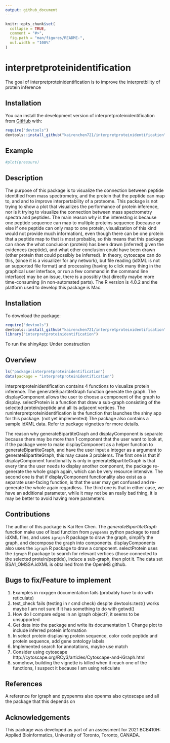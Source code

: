 ```yaml
---
output: github_document
---
```


<!-- README.md is generated from README.Rmd. Please edit that file -->

```r
knitr::opts_chunk$set(
  collapse = TRUE,
  comment = "#>",
  fig.path = "man/figures/README-",
  out.width = "100%"
)
```

# interpretproteinidentification

<!-- badges: start -->
<!-- badges: end -->

The goal of interpretproteinidentification is to improve the interpretbility of protein inference

## Installation

You can install the development version of interpretproteinidentification from [GitHub](https://github.com/) with:

``` r
require("devtools")
devtools::install_github("kairenchen721/interpretproteinidentification")
```

## Example

<!-- You'll still need to render `README.Rmd` regularly, to keep `README.md` up-to-date. `devtools::build_readme()` is handy for this. You could also use GitHub Actions to re-render `README.Rmd` every time you push. An example workflow can be found here: <https://github.com/r-lib/actions/tree/v1/examples>. -->

<!-- You can also embed plots, for example: -->

```r
#plot(pressure)
```

<!-- In that case, don't forget to commit and push the resulting figure files, so they display on GitHub and CRAN. -->

## Description
The purpose of this package is to visualize the connection between peptide identified from mass spectrometry, and the protein that the peptide can map to, and and to improve interpertability of a proteome. This package is not trying to show a plot that visualizes the performance of protein inference, nor is it trying to visualize the connection between mass spectrometry spectra and peptides. The main reason why is the interesting is because one peptide sequence can map to multiple proteins sequence (because or else if one peptide can only map to one protein, visualization of this kind would not provide much information), even though there can be one protein that a peptide map to that is most probable, so this means that this package can show the what conclusion (protein) has been drawn (inferred) given the evidences (peptide), and what other conclusion could have been drawn (other protein that could possibly be inferred). In theory, cytoscape can do this, (since it is a visualizer for any network), but file reading (idXML is not an supported file format) and processing (having to click many thing in the graphical user interface, or run a few command in the command line interface) may be an issue, there is a possibly that directly maybe more time-consuming (in non-automated parts).
The R version is 4.0.2 and the platform used to develop this package is Mac. 

## Installation

To download the package:
```r
require("devtools")
devtools::install_github("kairenchen721/interpretproteinidentification", build_vignettes = TRUE)
library("interpretproteinidentification")
```
  
To run the shinyApp:
         Under construction

## Overview
```r
ls("package:interpretproteinidentification")
data(package = "interpretproteinidentification")
```
interpretproteinidentification contains 4 functions to visualize protein inference. The generateBipartiteGraph function generate the graph. The displayComponent allows the user to choose a component of the graph to display. selectProtein is a function that draw a sub-graph consisting of the selected protein/peptide and all its adjacent vertices. The runinterpretproteinidentification is the function that launches the shiny app for this package. (not yet implemented) The package also contains a sample idXML data. Refer to package vignettes for more details.

The reason why generateBipartiteGraph and displayComponent is separate because there may be more than 1 component that the user want to look at, if the package were to make displayComponent as a helper function to generateBipartiteGraph, and have the user input a integer as a argument to generateBipartiteGraph, this may cause 3 problems. The first one is that if displayComponent functionality is only in generateBipartiteGraph is that every time the user needs to display another component, the package re-generate the whole graph again, which can be very resource intensive. The second one is that if displayComponent functionality also exist as a separate user-facing function, is that the user may get confused and re-generate the whole again regardless. The third one is that in either case, we have an additional parameter, while it may not be an really bad thing, it is may be better to avoid having more parameters. 
  
## Contributions
The author of this package is Kai Ren Chen. The *generateBipartiteGraph* function make use of load function from `pyopenms` python package to read idXML files, and uses `igraph` R package to draw the graph, simplify the graph, and decompose the graph into components. displayComponents also uses the `igraph` R package to draw a component. selectProtein uses the `igraph` R package to search for relevant vertices (those connected to the selected protein/peptide), induce a sub-graph, then plot it. The data set BSA1_OMSSA.idXML is obtained from the OpenMS github. 

## Bugs to fix/Feature to implement
1. Examples in roxygen documentation fails (probably have to do with reticulate)
1. test_check fails (testing in r cmd check) despite devtools::test() works maybe I am not sure if it has something to do with getwd()
1. How do I compare edges in an igraph object?, it seems to be unsupported
1. Get data into the package and write its documentation 1.	Change plot to include inferred protein information
1. In select protein displaying protein sequence, color code peptide and protein sequence, add gene ontology labels
1. Implemented search for annotations, maybe use match
1. Consider using cytoscape	http://cytoscape.org/RCy3/articles/Cytoscape-and-iGraph.html
1. somehow, building the vignette is killed when it reach one of the functions, I suspect it because I am using reticulate 



## References

A reference for igraph
and pyopenms
also openms
also cytoscape
and all the package that this depends on 
  
## Acknowledgements
This package was developed as part of an assessment for 2021 BCB410H: Applied Bioinformatics, University of Toronto, Toronto, CANADA.


